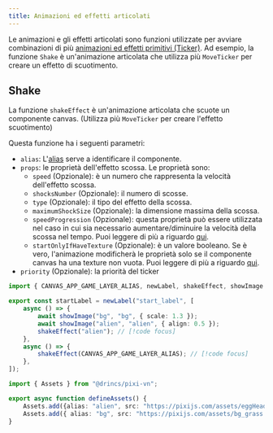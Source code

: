 ```yaml
---
title: Animazioni ed effetti articolati
---
```


Le animazioni e gli effetti articolati sono funzioni utilizzate per avviare combinazioni di più [animazioni ed effetti primitivi (Ticker)](/start/canvas-tickers). Ad esempio, la funzione `Shake` è un'animazione articolata che utilizza più `MoveTicker` per creare un effetto di scuotimento.

## Shake

La funzione `shakeEffect` è un'animazione articolata che scuote un componente canvas. (Utilizza più `MoveTicker` per creare l'effetto scuotimento)

Questa funzione ha i seguenti parametri:

- `alias`: L'[alias](/start/canvas-alias) serve a identificare il componente.
- `props`: le proprietà dell'effetto scossa. Le proprietà sono:
  - `speed` (Opzionale): è un numero che rappresenta la velocità dell'effetto scossa.
  - `shocksNumber` (Opzionale): il numero di scosse.
  - `type` (Opzionale): il tipo del effetto della scossa.
  - `maximumShockSize` (Opzionale): la dimensione massima della scossa.
  - `speedProgression` (Opzionale): questa proprietà può essere utilizzata nel caso in cui sia necessario aumentare/diminuire la velocità della scossa nel tempo. Puoi leggere di più a riguardo [qui](/start/canvas-tickers#speed-progression-property).
  - `startOnlyIfHaveTexture` (Opzionale): è un valore booleano. Se è vero, l'animazione modificherà le proprietà solo se il componente canvas ha una texture non vuota. Puoi leggere di più a riguardo [qui](/start/canvas-tickers#start-only-if-have-texture-property).
- `priority` (Opzionale): la priorità del ticker

```ts tab="labels/startLabel.ts"
import { CANVAS_APP_GAME_LAYER_ALIAS, newLabel, shakeEffect, showImage } from "@drincs/pixi-vn";

export const startLabel = newLabel("start_label", [
    async () => {
        await showImage("bg", "bg", { scale: 1.3 });
        await showImage("alien", "alien", { align: 0.5 });
        shakeEffect("alien"); // [!code focus]
    },
    async () => {
        shakeEffect(CANVAS_APP_GAME_LAYER_ALIAS); // [!code focus]
    },
]);
```

```ts tab="utils/defineAssets.ts"
import { Assets } from "@drincs/pixi-vn";

export async function defineAssets() {
    Assets.add({alias: "alien", src: "https://pixijs.com/assets/eggHead.png" });
    Assets.add({ alias: "bg", src: "https://pixijs.com/assets/bg_grass.jpg" });
}
```

<Sandbox
  template="q2nhhq"
  entry="/src/labels/startLabel.ts,/src/utils/assets-utility.ts"
/>

